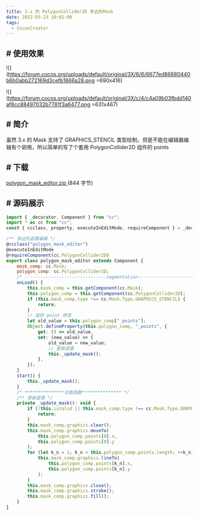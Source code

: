 ```yaml
---
title: 3.x 的 PolygonCollider2D 多边形Mask
date: 2022-03-23 10:01:00
tags:
  - CocosCreator
---
```


## # 使用效果

![](https://forum.cocos.org/uploads/default/original/3X/6/6/6677ed86680440b6b0abb272169d3cefb1866a28.png =690x416)

![](https://forum.cocos.org/uploads/default/original/3X/c/4/c4a09b03fbdd140af6cc88497032b7781f3a6477.png =631x467)

## # 简介

虽然 3.x 的 Mask 支持了 GRAPHICS_STENCIL 类型绘制，但是不能在编辑器编辑有个卵用，所以简单的写了个套用 PolygonCollider2D 组件的 points

## # 下载

<a class="attachment" href="/uploads/short-url/rSFp71NMO7YKuBEDWLHQlgQWCzP.zip">
  polygon_mask_editor.zip
</a>
(844 字节)

## # 源码展示

```javascript
import { _decorator, Component } from "cc";
import * as cc from "cc";
const { ccclass, property, executeInEditMode, requireComponent } = _decorator;

/** 多边形遮罩编辑 */
@ccclass("polygon_mask_editor")
@executeInEditMode
@requireComponent(cc.PolygonCollider2D)
export class polygon_mask_editor extends Component {
	mask_comp: cc.Mask;
	polygon_comp: cc.PolygonCollider2D;
	/* -------------------------------segmentation------------------------------- */
	onLoad() {
		this.mask_comp = this.getComponent(cc.Mask);
		this.polygon_comp = this.getComponent(cc.PolygonCollider2D);
		if (this.mask_comp.type !== cc.Mask.Type.GRAPHICS_STENCIL) {
			return;
		}
		// 监听 point 修改
		let old_value = this.polygon_comp["_points"];
		Object.defineProperty(this.polygon_comp, "_points", {
			get: () => old_value,
			set: (new_value) => {
				old_value = new_value;
				// 更新遮罩
				this._update_mask();
			},
		});
	}
	start() {
		this._update_mask();
	}
	/* ***************功能函数*************** */
	/** 更新遮罩 */
	private _update_mask(): void {
		if (!this.isValid || this.mask_comp.type !== cc.Mask.Type.GRAPHICS_STENCIL) {
			return;
		}
		this.mask_comp.graphics.clear();
		this.mask_comp.graphics.moveTo(
			this.polygon_comp.points[0].x,
			this.polygon_comp.points[0].y
		);
		for (let k_n = 1; k_n < this.polygon_comp.points.length; ++k_n) {
			this.mask_comp.graphics.lineTo(
				this.polygon_comp.points[k_n].x,
				this.polygon_comp.points[k_n].y
			);
		}
		this.mask_comp.graphics.close();
		this.mask_comp.graphics.stroke();
		this.mask_comp.graphics.fill();
	}
}
```
